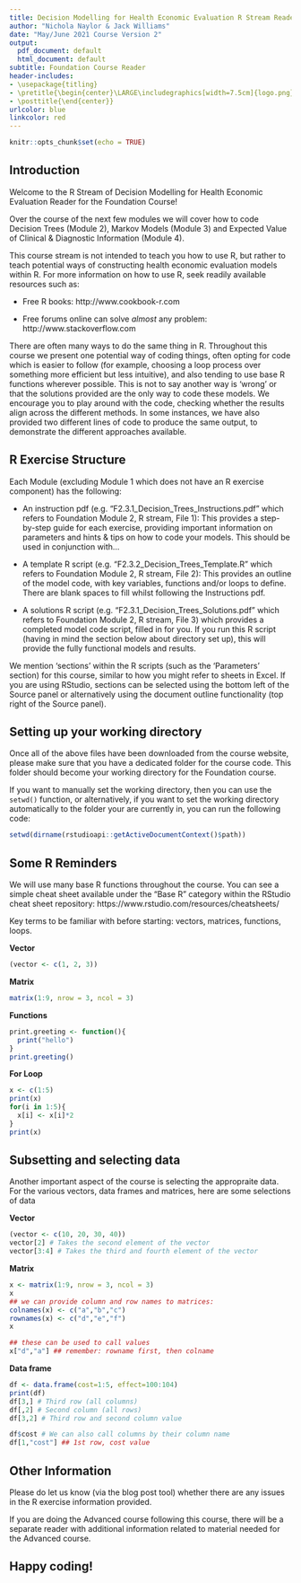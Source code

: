 ```yaml
---
title: Decision Modelling for Health Economic Evaluation R Stream Reader - Foundation Course
author: "Nichola Naylor & Jack Williams"
date: "May/June 2021 Course Version 2"
output:
  pdf_document: default
  html_document: default
subtitle: Foundation Course Reader
header-includes:
- \usepackage{titling}
- \pretitle{\begin{center}\LARGE\includegraphics[width=7.5cm]{logo.png}\\[\bigskipamount]}
- \posttitle{\end{center}}
urlcolor: blue
linkcolor: red
---
```


```r
knitr::opts_chunk$set(echo = TRUE)
```

## Introduction

Welcome to the R Stream of Decision Modelling for Health Economic Evaluation Reader for the Foundation Course! 

Over the course of the next few modules we will cover how to code Decision Trees (Module 2), Markov Models (Module 3) and Expected Value of Clinical & Diagnostic Information (Module 4).

This course stream is not intended to teach you how to use R, but rather to teach potential ways of constructing health economic evaluation models within R. For more information on how to use R, seek readily available resources such as:

* Free R books:
http://www.cookbook-r.com

* Free forums online can solve *almost* any problem:
http://www.stackoverflow.com


There are often many ways to do the same thing in R. Throughout this course we present one potential way of coding things, often opting for code which is easier to follow (for example, choosing a loop process over something more efficient but less intuitive), and also tending to use base R functions wherever possible. This is not to say another way is 'wrong' or that the solutions provided are the only way to code these models. We encourage you to play around with the code, checking whether the results align across the different methods. In some instances, we have also provided two different lines of code to produce the same output, to demonstrate the different approaches available. 

## R Exercise Structure
 
Each Module (excluding Module 1 which does not have an R exercise component) has the following:

* An instruction pdf (e.g. "F2.3.1_Decision_Trees_Instructions.pdf" which refers to Foundation Module 2, R stream, File 1): This provides a step-by-step guide for each exercise, providing important information on parameters and hints & tips on how to code your models. This should be used in conjunction with...

* A template R script (e.g. "F2.3.2_Decision_Trees_Template.R" which refers to Foundation Module 2, R stream, File 2): This provides an outline of the model code, with key variables, functions and/or loops to define. There are blank spaces to fill whilst following the Instructions pdf. 

* A solutions R script (e.g. "F2.3.1_Decision_Trees_Solutions.pdf" which refers to Foundation Module 2, R stream, File 3) which provides a completed model code script, filled in for you. If you run this R script (having in mind the section below about directory set up), this will provide the fully functional models and results. 

We mention 'sections' within the R scripts (such as the 'Parameters' section) for this course, similar to how you might refer to sheets in Excel. If you are using RStudio, sections can be selected using the bottom left of the Source panel or alternatively using the document outline functionality (top right of the Source panel).

## Setting up your working directory
Once all of the above files have been downloaded from the course website, please make sure that you have a dedicated folder for the course code. This folder should become your working directory for the Foundation course. 

If you want to manually set the working directory, then you can use the `setwd()` function, or alternatively, if you want to set the working directory automatically to the folder your are currently in, you can run the following code: 
```r
setwd(dirname(rstudioapi::getActiveDocumentContext()$path))
```


## Some R Reminders

We will use many base R functions throughout the course. You can see a simple cheat sheet available under the "Base R" category within the RStudio cheat sheet repository:
https://www.rstudio.com/resources/cheatsheets/

Key terms to be familiar with before starting: vectors, matrices, functions, loops. 

**Vector**
```r
(vector <- c(1, 2, 3))
```


**Matrix**
```r
matrix(1:9, nrow = 3, ncol = 3)

```


**Functions**
```r

print.greeting <- function(){
  print("hello")
}
print.greeting()
```

**For Loop**
```r

x <- c(1:5)
print(x)
for(i in 1:5){
  x[i] <- x[i]*2
}
print(x)

```

## Subsetting and selecting data 

Another important aspect of the course is selecting the appropraite data. For the various vectors, data frames and matrices, here are some selections of data


**Vector**
```r

(vector <- c(10, 20, 30, 40))
vector[2] # Takes the second element of the vector
vector[3:4] # Takes the third and fourth element of the vector

```

**Matrix**
```r
x <- matrix(1:9, nrow = 3, ncol = 3)
x
## we can provide column and row names to matrices:
colnames(x) <- c("a","b","c")
rownames(x) <- c("d","e","f")
x

## these can be used to call values
x["d","a"] ## remember: rowname first, then colname


```
**Data frame**
```r
df <- data.frame(cost=1:5, effect=100:104)
print(df)
df[3,] # Third row (all columns)
df[,2] # Second column (all rows)
df[3,2] # Third row and second column value

df$cost # We can also call columns by their column name
df[1,"cost"] ## 1st row, cost value

```

## Other Information
Please do let us know (via the blog post tool) whether there are any issues in the R exercise information provided. 

If you are doing the Advanced course following this course, there will be a separate reader with additional information related to material needed for the Advanced course.

## Happy coding! 